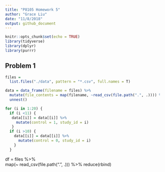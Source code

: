 ```yaml
---
title: "P8105 Homework 5"
author: "Grace Liu"
date: "11/8/2018"
output: github_document
---
```


```r
knitr::opts_chunk$set(echo = TRUE)
library(tidyverse)
library(dplyr)
library(purrr)
```

## Problem 1

```r
files = 
  list.files("./data", pattern = "*.csv", full.names = T)

data = data_frame(filename = files) %>%
  mutate(file_contents = map(filename, ~read_csv(file.path(".", .)))) %>% 
  unnest()

for (i in 1:20) {
  if (i <11) {
   data[[i]] = data[[i]] %>% 
     mutate(control = 1, study_id = i)
   }
  if (i >10) {
    data[[i]] = data[[i]] %>% 
      mutate(control = 0, study_id = i)
    }
  }
```
df = files %>%  
  map(~ read_csv(file.path(".", .))) %>% 
  reduce(rbind)
  
